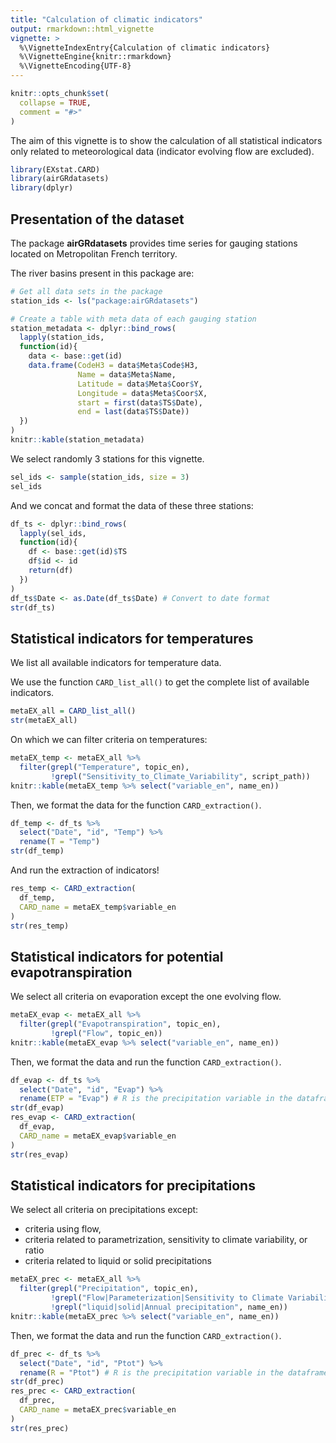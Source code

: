 ```yaml
---
title: "Calculation of climatic indicators"
output: rmarkdown::html_vignette
vignette: >
  %\VignetteIndexEntry{Calculation of climatic indicators}
  %\VignetteEngine{knitr::rmarkdown}
  %\VignetteEncoding{UTF-8}
---
```


```r
knitr::opts_chunk$set(
  collapse = TRUE,
  comment = "#>"
)
```

The aim of this vignette is to show the calculation of all statistical indicators
only related to meteorological data (indicator evolving flow are excluded).

```r
library(EXstat.CARD)
library(airGRdatasets)
library(dplyr)
```

## Presentation of the dataset

The package **airGRdatasets** provides time series for gauging stations located
on Metropolitan French territory.

The river basins present in this package are:

```r
# Get all data sets in the package
station_ids <- ls("package:airGRdatasets")

# Create a table with meta data of each gauging station
station_metadata <- dplyr::bind_rows(
  lapply(station_ids,
  function(id){
    data <- base::get(id)
    data.frame(CodeH3 = data$Meta$Code$H3,
               Name = data$Meta$Name,
               Latitude = data$Meta$Coor$Y,
               Longitude = data$Meta$Coor$X,
               start = first(data$TS$Date),
               end = last(data$TS$Date))
  })
)
knitr::kable(station_metadata)
```

We select randomly 3 stations for this vignette.

```r
sel_ids <- sample(station_ids, size = 3)
sel_ids
```

And we concat and format the data of these three stations:

```r
df_ts <- dplyr::bind_rows(
  lapply(sel_ids,
  function(id){
    df <- base::get(id)$TS
    df$id <- id
    return(df)
  })
)
df_ts$Date <- as.Date(df_ts$Date) # Convert to date format
str(df_ts)
```

## Statistical indicators for temperatures

We list all available indicators for temperature data.

We use the function `CARD_list_all()` to get the complete list of available
indicators.

```r
metaEX_all = CARD_list_all()
str(metaEX_all)
```

On which we can filter criteria on temperatures:

```r
metaEX_temp <- metaEX_all %>%
  filter(grepl("Temperature", topic_en),
         !grepl("Sensitivity_to_Climate_Variability", script_path))
knitr::kable(metaEX_temp %>% select("variable_en", name_en))
```

Then, we format the data for the function `CARD_extraction()`.

```r
df_temp <- df_ts %>%
  select("Date", "id", "Temp") %>%
  rename(T = "Temp")
str(df_temp)
```

And run the extraction of indicators!

```r
res_temp <- CARD_extraction(
  df_temp,
  CARD_name = metaEX_temp$variable_en
)
str(res_temp)
```

## Statistical indicators for potential evapotranspiration

We select all criteria on evaporation except the one evolving flow.

```r
metaEX_evap <- metaEX_all %>%
  filter(grepl("Evapotranspiration", topic_en),
         !grepl("Flow", topic_en))
knitr::kable(metaEX_evap %>% select("variable_en", name_en))
```

Then, we format the data and run the function `CARD_extraction()`.

```r
df_evap <- df_ts %>%
  select("Date", "id", "Evap") %>%
  rename(ETP = "Evap") # R is the precipitation variable in the dataframe
str(df_evap)
res_evap <- CARD_extraction(
  df_evap,
  CARD_name = metaEX_evap$variable_en
)
str(res_evap)
```

## Statistical indicators for precipitations

We select all criteria on precipitations except:

- criteria using flow,
- criteria related to parametrization, sensitivity to climate variability, or ratio
- criteria related to liquid or solid precipitations

```r
metaEX_prec <- metaEX_all %>%
  filter(grepl("Precipitation", topic_en),
         !grepl("Flow|Parameterization|Sensitivity to Climate Variability|Ratio", topic_en),
         !grepl("liquid|solid|Annual precipitation", name_en))
knitr::kable(metaEX_prec %>% select("variable_en", name_en))
```

Then, we format the data and run the function `CARD_extraction()`.

```r
df_prec <- df_ts %>%
  select("Date", "id", "Ptot") %>%
  rename(R = "Ptot") # R is the precipitation variable in the dataframe
str(df_prec)
res_prec <- CARD_extraction(
  df_prec,
  CARD_name = metaEX_prec$variable_en
)
str(res_prec)
```
